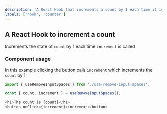 ```yaml
---
description: 'A React Hook that increments a count by 1 each time it is called.'
labels: ['hook', 'counter']
---
```



## A React Hook to increment a count

Increments the state of `count` by 1 each time `increment` is called

### Component usage

In this example clicking the button calls `increment` which increments the `count` by 1

```js
import { useRemoveInputSpaces } from './use-remove-input-spaces';

const { count, increment } = useRemoveInputSpaces();

<h1>The count is {count}</h1>
<button onClick={increment}>increment</button>
```
